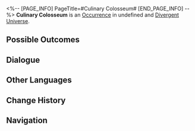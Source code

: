 <%-- [PAGE_INFO]
PageTitle=#Culinary Colosseum#
[END_PAGE_INFO] --%>
{{Stub}}
{{Simulated Universe Event Infobox
|id            = 21201
|title         = 
|image         = Occurrence Trashcan.png
|domains_su    = 
|domains_swarm = 
|domains_gng   = 
|domains_du    = Unknown
|domains_und   = Unknown
|requirements  = 
|prev          = 
|next          = 
|characters    = 
|factions      = 
|order         = 
|order_du      = 094
}}
'''Culinary Colosseum''' is an [[Divergent Universe/Occurrence|Occurrence]] in undefined and [[Divergent Universe]].

==Possible Outcomes==
{{Possible Outcomes
|choice_1 = Just come at me all at once. I'm in a hurry.
|result_1 = Enter battle with the challengers. Obtain 3 Curio(s) after achieving victory.
|modes_1  = und

|choice_2 = Throw trash into the opponent's can.
|result_2 = Enter battle with the challengers. Discards up to 5 Negative Curio(s) after achieving victory.
|modes_2  = und

|choice_3 = Just come at me all at once. I'm in a hurry.
|result_3 = Enter battle with the challengers. After achieving victory, obtain 2 Curio(s) of 1-star rarity and 100 Cosmic Fragments
|modes_3  = du

|choice_4 = Just come at me all at once. I'm in a hurry.
|result_4 = Enter battle with the challengers. Obtain 2 Curio(s) of 1-star rarity after achieving victory.
|modes_4  = 

|choice_5 = Throw trash into the opponent's can.
|result_5 = Enter battle with the challengers. Discards up to 3 Negative Curio(s) after achieving victory.
|modes_5  = du

|choice_6 = Challenge the jury above your grade.
|result_6 = Enter battle with the Trash Jury. Obtains 5 destroyed random Curio(s) after achieving victory.

}}
<!--
==Gameplay Notes==
* 
-->
==Dialogue==
{{Dialogue Start}}
:{{tx}}
{{Dialogue End}}

==Other Languages==
{{Other Languages
|en   = Culinary Colosseum
|zhs  = 厨王争霸
|zht  = 廚王爭霸
|ja   = {{Rubi|料理王決定戦|りょうりおうけっていせん}}
|ko   = 요리왕 쟁패전
|es   = Coliseo culinario
|fr   = Bataille culinaire
|ru   = Борьба за звание кулинара
|th   = การประลองเชฟยอดฝีมือ
|vi   = Vua Bếp Đại Chiến
|de   = Kulinarisches Kolosseum
|id   = Pertarungan Raja Dapur
|pt   = Coliseu Culinário
}}

==Change History==
{{Change History|2.3}}

==Navigation==
{{Occurrence Navbox}}